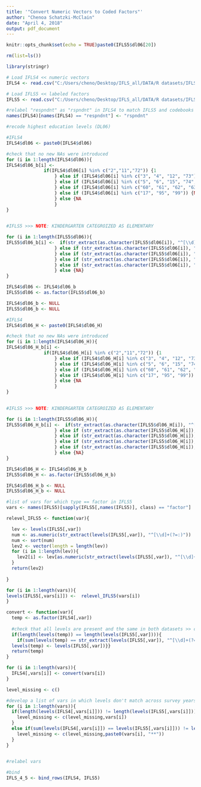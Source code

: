 ```yaml
---
title: '"Convert Numeric Vectors to Coded Factors"'
author: "Chenoa Schatzki-McClain"
date: "April 4, 2018"
output: pdf_document
---
```


```r
knitr::opts_chunk$set(echo = TRUE)paste0(IFLS5$dl06[20])
```

```r

rm(list=ls())

```

```r
library(stringr)
```

```r

# Load IFLS4 << numeric vectors
IFLS4 <- read.csv("C:/Users/cheno/Desktop/IFLS_all/DATA/R datasets/IFLS4.csv")

# Load IFLS5 << labeled factors
IFLS5 <- read.csv("C:/Users/cheno/Desktop/IFLS_all/DATA/R datasets/IFLS5.csv")

#relabel "respndnt" as "rspndnt" in IFLS4 to match IFLS5 and codebooks
names(IFLS4)[names(IFLS4) == "respndnt"] <- "rspndnt"

```

```r
#recode highest education levels (DL06)

#IFLS4
IFLS4$dl06 <- paste0(IFLS4$dl06)

#check that no new NAs were introduced
for (i in 1:length(IFLS4$dl06)){
IFLS4$dl06_b[i] <-
              if(IFLS4$dl06[i] %in% c("2","11","72")) {1
                  } else if (IFLS4$dl06[i] %in% c("3", "4", "12", "73")) {2
                  } else if (IFLS4$dl06[i] %in% c("5", "6", "15", "74", "14")) {3
                  } else if (IFLS4$dl06[i] %in% c("60", "61", "62", "63", "13")) {4
                  } else if (IFLS4$dl06[i] %in% c("17", "95", "99")) {NA
                  } else {NA
                  }
}
     

#IFLS5 >>> NOTE: KINDERGARTEN CATEGROIZED AS ELEMENTARY

for (i in 1:length(IFLS5$dl06)){
IFLS5$dl06_b[i] <-  if(str_extract(as.character(IFLS5$dl06[i]), "^[\\d]+(?=:)") %in% c("2","11","72", "90")) {"1:elementary"
                  } else if (str_extract(as.character(IFLS5$dl06[i]), "^[\\d]+(?=:)") %in% c("3", "4", "12", "73")) {"2:juniorH"
                  } else if (str_extract(as.character(IFLS5$dl06[i]), "^[\\d]+(?=:)") %in% c("5", "6", "15", "74", "14")) {"3:seniorH"
                  } else if (str_extract(as.character(IFLS5$dl06[i]), "^[\\d]+(?=:)") %in% c("60", "61", "62", "63", "13")) {"4:higher"
                  } else if (str_extract(as.character(IFLS5$dl06[i]), "^[\\d]+(?=:)") %in% c("17", "95", "98", "99")) {NA
                  } else {NA}
}

IFLS4$dl06 <- IFLS4$dl06_b
IFLS5$dl06 <- as.factor(IFLS5$dl06_b)

IFLS4$dl06_b <- NULL
IFLS5$dl06_b <- NULL
```

```r


#IFLS4
IFLS4$dl06_H <- paste0(IFLS4$dl06_H)

#check that no new NAs were introduced
for (i in 1:length(IFLS4$dl06_H)){
IFLS4$dl06_H_b[i] <-
              if(IFLS4$dl06_H[i] %in% c("2","11","72")) {1
                  } else if (IFLS4$dl06_H[i] %in% c("3", "4", "12", "73")) {2
                  } else if (IFLS4$dl06_H[i] %in% c("5", "6", "15", "74", "14")) {3
                  } else if (IFLS4$dl06_H[i] %in% c("60", "61", "62", "63", "13")) {4
                  } else if (IFLS4$dl06_H[i] %in% c("17", "95", "99")) {NA
                  } else {NA
                  }
}
     

#IFLS5 >>> NOTE: KINDERGARTEN CATEGROIZED AS ELEMENTARY

for (i in 1:length(IFLS5$dl06_H)){
IFLS5$dl06_H_b[i] <-  if(str_extract(as.character(IFLS5$dl06_H[i]), "^[\\d]+(?=:)") %in% c("2","11","72", "90")) {"1:elementary"
                  } else if (str_extract(as.character(IFLS5$dl06_H[i]), "^[\\d]+(?=:)") %in% c("3", "4", "12", "73")) {"2:juniorH"
                  } else if (str_extract(as.character(IFLS5$dl06_H[i]), "^[\\d]+(?=:)") %in% c("5", "6", "15", "74", "14")) {"3:seniorH"
                  } else if (str_extract(as.character(IFLS5$dl06_H[i]), "^[\\d]+(?=:)") %in% c("60", "61", "62", "63", "13")) {"4:higher"
                  } else if (str_extract(as.character(IFLS5$dl06_H[i]), "^[\\d]+(?=:)") %in% c("17", "95", "98", "99")) {NA
                  } else {NA}
}

IFLS4$dl06_H <- IFLS4$dl06_H_b
IFLS5$dl06_H <- as.factor(IFLS5$dl06_H_b)

IFLS4$dl06_H_b <- NULL
IFLS5$dl06_H_b <- NULL

```

```r

#list of vars for which type == factor in IFLS5
vars <- names(IFLS5)[sapply(IFLS5[,names(IFLS5)], class) == "factor"]

```

```r

relevel_IFLS5 <- function(var){

  lev <- levels(IFLS5[,var])
  num <- as.numeric(str_extract(levels(IFLS5[,var]), "^[\\d]+(?=:)"))
  num <- sort(num)
  lev2 <- vector(length = length(lev))
  for (i in 1:length(lev)){
    lev2[i] <- lev[as.numeric(str_extract(levels(IFLS5[,var]), "^[\\d]+(?=:)")) == num[i]]
  }
  return(lev2)
  
}

```

```r

for (i in 1:length(vars)){
levels(IFLS5[,vars[i]]) <-  relevel_IFLS5(vars[i])
}

```

```r

convert <- function(var){
  temp <- as.factor(IFLS4[,var])
  
  #check that all levels are present and the same in both datasets >> could still be issues if coding is inconsistent
  if(length(levels(temp)) == length(levels(IFLS5[,var]))){
    if(sum(levels(temp) == str_extract(levels(IFLS5[,var]), "^[\\d]+(?=:)"))== length(levels(temp))){
  levels(temp) <- levels(IFLS5[,var])}}
  return(temp)
}

```

```r


for (i in 1:length(vars)){
  IFLS4[,vars[i]] <- convert(vars[i])
}

level_missing <- c()
```

```r

#develop a list of vars in which levels don't match across survey years
for (i in 1:length(vars)){
  if(length(levels(IFLS4[,vars[i]])) != length(levels(IFLS5[,vars[i]]))){
    level_missing <- c(level_missing,vars[i])
  }
  else if(sum(levels(IFLS4[,vars[i]]) == levels(IFLS5[,vars[i]])) != length(levels(IFLS4[,vars[i]]))){
    level_missing <- c(level_missing,paste0(vars[i], "**"))
  }
}
 
```


```r

#relabel vars

#bind
IFLS_4_5 <- bind_rows(IFLS4, IFLS5)

```
